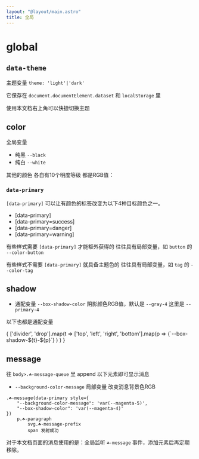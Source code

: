 ```yaml
---
layout: "@layout/main.astro"
title: 全局
---
```



# global

## `data-theme`

主题变量 `theme: 'light'|'dark'`

它保存在 `document.documentElement.dataset` 和 `localStorage` 里

使用本文档右上角可以快捷切换主题


## color

全局变量

- 纯黑 `--black` 
- 纯白 `--white` 

其他的颜色 各自有10个明度等级 都是RGB值：

<ColorsCopy />

### `data-primary`

`[data-primary]` 可以让有颜色的标签改变为以下4种目标颜色之一。

- <T tag='code' class='☘-code'>[data-primary]</T>
- <T tag='code' class='☘-code' data-primary="success">[data-primary=success]</T>
- <T tag='code' class='☘-code' data-primary="danger">[data-primary=danger]</T>
- <T tag='code' class='☘-code' data-primary="warning">[data-primary=warning]</T>

有些样式需要 `[data-primary]` 才能额外获得的 往往具有局部变量，如 `button` 的 `--color-button`

有些样式不需要 `[data-primary]` 就具备主题色的 往往具有局部变量，如 `tag` 的 `--color-tag`


## shadow

- 通配变量 `--box-shadow-color` 阴影颜色RGB值，默认是 `--gray-4` 这里是 `--primary-4`

以下也都是通配变量

<Grid inline gap="2em">
{
    ['divider', 'drop'].map(t => 
        ['top', 'left', 'right', 'bottom'].map(p => 
            <T tag='span' class='☘-tag' style={{
                'box-shadow': `var(--box-shadow-${t}-${p})`,
                '--box-shadow-color': `var(--primary-4)`,
                'padding': '24px'
            }}>{`--box-shadow-${t}-${p}`}</T>
        )
    )
}
</Grid>

## message

往 `body>.☘-message-queue` 里 append 以下元素即可显示消息

- `--background-color-message` 局部变量 改变消息背景色RGB

```pug
.☘-message(data-primary style={
    "--background-color-message": 'var(--magenta-5)',
    "--box-shadow-color": 'var(--magenta-4)'
})
    p.☘-paragraph
        svg.☘-message-prefix
        span 发射成功
```

对于本文档页面的消息使用的是：全局监听 `☘-message` 事件，添加元素后再定期移除。

<EmitMessage />

